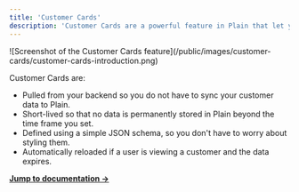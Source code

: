 ```yaml
---
title: 'Customer Cards'
description: 'Customer Cards are a powerful feature in Plain that let you show information from your own systems while looking at a customer in Plain. This makes sure you always have important context when helping customers.'
---
```


<Frame>
  ![Screenshot of the Customer Cards
  feature](/public/images/customer-cards/customer-cards-introduction.png)
</Frame>

Customer Cards are:

- Pulled from your backend so you do not have to sync your customer data to Plain.
- Short-lived so that no data is permanently stored in Plain beyond the time frame you set.
- Defined using a simple JSON schema, so you don't have to worry about styling them.
- Automatically reloaded if a user is viewing a customer and the data expires.

[**Jump to documentation →**](/customer-cards)
